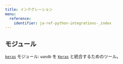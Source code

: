 ```yaml
---
title: インテグレーション
menu:
  reference:
    identifier: ja-ref-python-integrations-_index
---
```


## モジュール

[`keras`](/ja/models/ref/python/integrations/keras/) モジュール: `wandb` を [`Keras`](https://keras.io/) と統合するためのツール。
